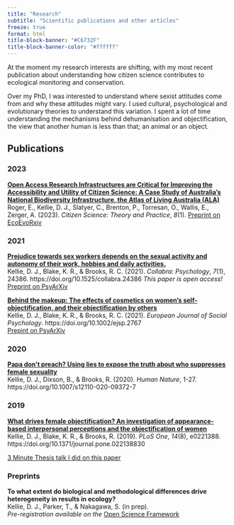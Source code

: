 ```yaml
---
title: "Research"
subtitle: "Scientific publications and other articles"
freeze: true
format: html
title-block-banner: "#C6732F"
title-block-banner-color: "#ffffff"
---
```


At the moment my research interests are shifting, with my most recent publication about understanding how citizen science contributes to ecological monitoring and conservation.

Over my PhD, I was interested to understand where sexist attitudes come from and why these attitudes might vary. I used cultural, psychological and evolutionary theories to understand this variation. I spent a lot of time understanding the mechanisms behind dehumanisation and objectification, the view that another human is less than that; an animal or an object.

## Publications

### 2023

[**Open Access Research Infrastructures are Critical for Improving the Accessibility and Utility of Citizen Science: A Case Study of Australia’s National Biodiversity Infrastructure, the Atlas of Living Australia (ALA)**](https://theoryandpractice.citizenscienceassociation.org/articles/10.5334/cstp.564?utm_source=nationaltribune&utm_medium=nationaltribune&utm_campaign=news) \
Roger, E., Kellie, D. J., Slatyer, C., Brenton, P., Torresan, O., Wallis, E., Zerger, A. (2023). *Citizen Science: Theory and Practice*, *8*(1).
[Preprint on EcoEvoRxiv](https://ecoevorxiv.org/repository/view/3650/)

### 2021

[**Prejudice towards sex workers depends on the sexual activity and autonomy of their work, hobbies and daily activities.**](https://doi.org/10.1525/collabra.24386) \
Kellie, D. J., Blake, K. R., & Brooks, R. C. (2021).  *Collabra: Psychology*, *7*(1), 24386. https://doi.org/10.1525/collabra.24386 
*This paper is open access!*  
[Preprint on PsyArXiv](https://doi.org/10.31234/osf.io/zu8q5)

[**Behind the makeup: The effects of cosmetics on women's self‐objectification, and their objectification by others**](https://doi.org/10.1002/ejsp.2767) \
Kellie, D. J., Blake, K. R., & Brooks, R. C. (2021). *European Journal of Social Psychology*. https://doi.org/10.1002/ejsp.2767  
[Prepint on PsyArXiv](https://psyarxiv.com/6uy7z)

### 2020

[**Papa don’t preach? Using lies to expose the truth about who suppresses female sexuality**](https://doi.org/10.1007/s12110-020-09372-7) \
Kellie, D. J., Dixson, B., & Brooks, R. (2020). *Human Nature*, 1-27. https://doi.org/10.1007/s12110-020-09372-7

### 2019

[**What drives female objectification? An investigation of appearance-based interpersonal perceptions and the objectification of women**](https://doi.org/10.1371/journal.pone.022138830) \
Kellie, D. J., Blake, K. R., & Brooks, R. (2019). *PLoS One*, *14*(8), e0221388. https://doi.org/10.1371/journal.pone.022138830  
  
[3 Minute Thesis talk I did on this paper](https://www.youtube.com/watch?v=2f6GijzMCSU)

### Preprints

**To what extent do biological and methodological differences drive heterogeneity in results in ecology?** \
Kellie, D. J., Parker, T., & Nakagawa, S. (in prep).   
*Pre-registration available on the* [Open Science Framework](https://osf.io/n36sx/?view_only=39ab7cd386ba49b0b723fd09fefe3b5d)

